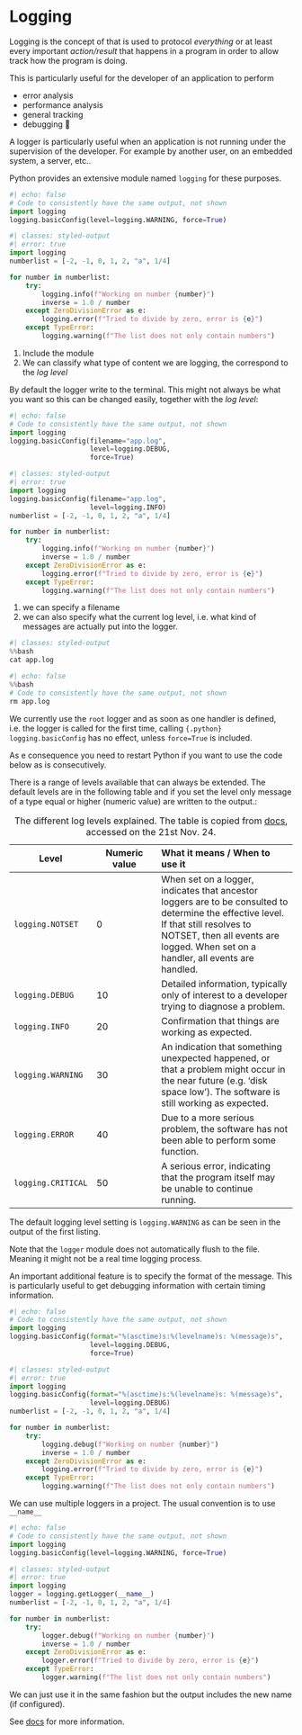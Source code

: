 # Logging

Logging is the concept of that is used to protocol _everything_ or at least every important _action/result_ that happens in a program in order to allow track how the program is doing. 

This is particularly useful for the developer of an application to perform

- error analysis
- performance analysis
- general tracking
- debugging 🐛

::: {.callout-tip}
A logger is particularly useful when an application is not running under the supervision of the developer.
For example by another user, on an embedded system, a server, etc..
:::

Python provides an extensive module named  `logging` for these purposes.
```python
#| echo: false
# Code to consistently have the same output, not shown
import logging
logging.basicConfig(level=logging.WARNING, force=True)
```
```python
#| classes: styled-output
#| error: true
import logging                                                          # <1>
numberlist = [-2, -1, 0, 1, 2, "a", 1/4]

for number in numberlist:    
    try:
        logging.info(f"Working on number {number}")                     # <2>
        inverse = 1.0 / number
    except ZeroDivisionError as e:
        logging.error(f"Tried to divide by zero, error is {e}")         # <2>
    except TypeError:
        logging.warning(f"The list does not only contain numbers")      # <2>
```
1. Include the module
1. We can classify what type of content we are logging, the correspond to the _log level_

By default the logger write to the terminal.
This might not always be what you want so this can be changed easily, together with the _log level_:

```python
#| echo: false
# Code to consistently have the same output, not shown
import logging
logging.basicConfig(filename="app.log",
                    level=logging.DEBUG,
                    force=True)
```

```python
#| classes: styled-output
#| error: true
import logging
logging.basicConfig(filename="app.log",                                 # <1>
                    level=logging.INFO)                                 # <2>
numberlist = [-2, -1, 0, 1, 2, "a", 1/4]

for number in numberlist:    
    try:
        logging.info(f"Working on number {number}")
        inverse = 1.0 / number
    except ZeroDivisionError as e:
        logging.error(f"Tried to divide by zero, error is {e}")
    except TypeError:
        logging.warning(f"The list does not only contain numbers")
```
1. we can specify a filename
1. we can also specify what the current log level, i.e. what kind of messages are actually put into the logger.
```python
#| classes: styled-output
%%bash
cat app.log
```
```python
#| echo: false
%%bash
# Code to consistently have the same output, not shown
rm app.log
```
::: {.callout-caution}
We currently use the `root` logger and as soon as one handler is defined, i.e. the logger is called for the first time, calling `{.python} logging.basicConfig` has no effect, unless `force=True` is included.

As e consequence you need to restart Python if you want to use the code below as is consecutively. 
:::

There is a range of levels available that can always be extended.
The default levels are in the following table and if you set the level only message of a type equal or higher (numeric value) are written to the output.:

| Level | Numeric value | What it means / When to use it |
| ----  | ------------- | :------------------------------|
| `logging.NOTSET` | 0 | When set on a logger, indicates that ancestor loggers are to be consulted to determine the effective level. If that still resolves to NOTSET, then all events are logged. When set on a handler, all events are handled. |
| `logging.DEBUG` | 10 | Detailed information, typically only of interest to a developer trying to diagnose a problem. |
| `logging.INFO` | 20 | Confirmation that things are working as expected. |
| `logging.WARNING` | 30 | An indication that something unexpected happened, or that a problem might occur in the near future (e.g. ‘disk space low’). The software is still working as expected. | 
|  `logging.ERROR` | 40 | Due to a more serious problem, the software has not been able to perform some function. |
| `logging.CRITICAL` | 50 | A serious error, indicating that the program itself may be unable to continue running.| 
: The different log levels explained. The table is copied from [docs](https://docs.python.org/3/library/logging.html#logging-levels), accessed on the 21st Nov. 24.

::: {.callout-tip}
The default logging level setting is `logging.WARNING` as can be seen in the output of the first listing. 
:::

::: {.callout-tip}
Note that the `logger` module does not automatically flush to the file. Meaning it might not be a real time logging process.
:::

An important additional feature is to specify the format of the message. 
This is particularly useful to get debugging information with certain timing information.
```python
#| echo: false
# Code to consistently have the same output, not shown
import logging
logging.basicConfig(format="%(asctime)s:%(levelname)s: %(message)s",
                    level=logging.DEBUG,
                    force=True)
```
```python
#| classes: styled-output
#| error: true
import logging                                                          
logging.basicConfig(format="%(asctime)s:%(levelname)s: %(message)s",
                    level=logging.DEBUG)
numberlist = [-2, -1, 0, 1, 2, "a", 1/4]

for number in numberlist:    
    try:
        logging.debug(f"Working on number {number}")                     # <2>
        inverse = 1.0 / number
    except ZeroDivisionError as e:
        logging.error(f"Tried to divide by zero, error is {e}")         # <2>
    except TypeError:
        logging.warning(f"The list does not only contain numbers")      # <2>
```

::: {.callout-tip}
We can use multiple loggers in a project.
The usual convention is to use `__name__`
```python
#| echo: false
# Code to consistently have the same output, not shown
import logging
logging.basicConfig(level=logging.WARNING, force=True)
```
```python
#| classes: styled-output
#| error: true
import logging                                                          
logger = logging.getLogger(__name__)
numberlist = [-2, -1, 0, 1, 2, "a", 1/4]

for number in numberlist:    
    try:
        logger.debug(f"Working on number {number}")                     # <2>
        inverse = 1.0 / number
    except ZeroDivisionError as e:
        logger.error(f"Tried to divide by zero, error is {e}")         # <2>
    except TypeError:
        logger.warning(f"The list does not only contain numbers")      # <2>
```
We can just use it in the same fashion but the output includes the new name (if configured).
:::

See [docs](https://docs.python.org/3/library/logging.html) for more information.